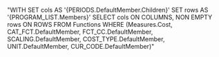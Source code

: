"WITH SET cols AS '{PERIODS.DefaultMember.Children}'
          SET rows AS '{PROGRAM_LIST.Members}'
SELECT cols ON COLUMNS,
             NON EMPTY rows ON ROWS
FROM Functions
WHERE (Measures.Cost, CAT_FCT.DefaultMember, FCT_CC.DefaultMember, SCALING.DefaultMember, COST_TYPE.DefaultMember, UNIT.DefaultMember, CUR_CODE.DefaultMember)"
